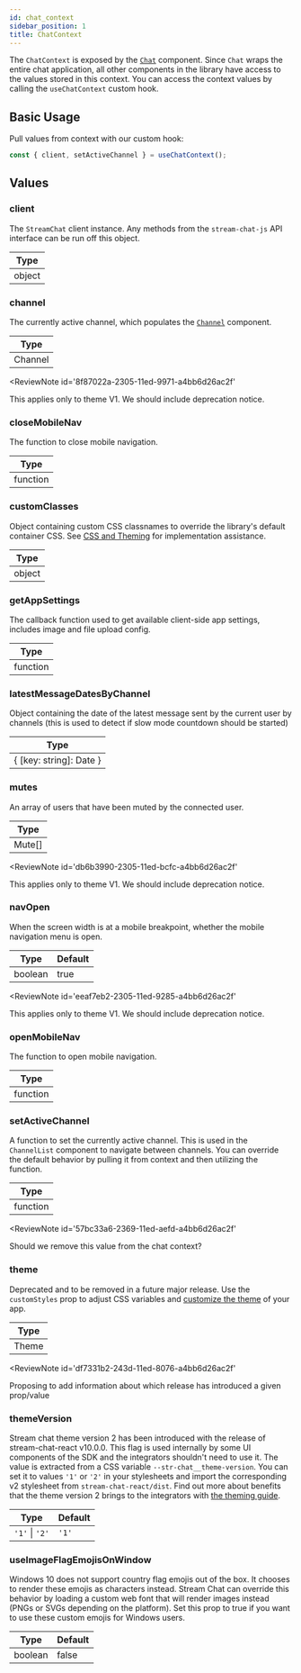```yaml
---
id: chat_context
sidebar_position: 1
title: ChatContext
---
```



The `ChatContext` is exposed by the [`Chat`](../core-components/chat.mdx) component. Since `Chat` wraps the entire chat application, all other components in the library
have access to the values stored in this context. You can access the context values by calling the `useChatContext` custom hook.

## Basic Usage

Pull values from context with our custom hook:

```jsx
const { client, setActiveChannel } = useChatContext();
```

## Values

### client

The `StreamChat` client instance. Any methods from the `stream-chat-js` API interface can be run off this object.

| Type   |
| ------ |
| object |

### channel

The currently active channel, which populates the [`Channel`](../core-components/channel.mdx) component.

| Type    |
| ------- |
| Channel |


<ReviewNote
  id='8f87022a-2305-11ed-9971-a4bb6d26ac2f'
>
  This applies only to theme V1. We should include deprecation notice.
</ReviewNote>

### closeMobileNav

The function to close mobile navigation.

| Type     |
|----------|
| function |

### customClasses

Object containing custom CSS classnames to override the library's default container CSS. See [CSS and Theming](../customization/css-and-theming.mdx)
for implementation assistance.

| Type   |
| ------ |
| object |

### getAppSettings

The callback function used to get available client-side app settings, includes image and file upload config.

| Type     |
|----------|
| function |

### latestMessageDatesByChannel

Object containing the date of the latest message sent by the current user by channels (this is used to detect if slow mode countdown should be started)

| Type                    |
| ----------------------- |
| { [key: string]: Date } |

### mutes

An array of users that have been muted by the connected user.

| Type   |
| ------ |
| Mute[] |

<ReviewNote
  id='db6b3990-2305-11ed-bcfc-a4bb6d26ac2f'
>
  This applies only to theme V1. We should include deprecation notice.
</ReviewNote>

### navOpen

When the screen width is at a mobile breakpoint, whether the mobile navigation menu is open.

| Type    | Default |
|---------|---------|
| boolean | true    |

<ReviewNote
  id='eeaf7eb2-2305-11ed-9285-a4bb6d26ac2f'
>
  This applies only to theme V1. We should include deprecation notice.
</ReviewNote>

### openMobileNav

The function to open mobile navigation.

| Type     |
|----------|
| function |

### setActiveChannel

A function to set the currently active channel. This is used in the `ChannelList` component to navigate between channels.
You can override the default behavior by pulling it from context and then utilizing the function.

| Type     |
|----------|
| function |

<ReviewNote
  id='57bc33a6-2369-11ed-aefd-a4bb6d26ac2f'
>
  Should we remove this value from the chat context?
</ReviewNote>

### theme

Deprecated and to be removed in a future major release. Use the `customStyles` prop to adjust CSS variables and [customize the theme](../customization/css-and-theming.mdx#css-variables) of your app.

| Type  |
| ----- |
| Theme |

<ReviewNote
  id='df7331b2-243d-11ed-8076-a4bb6d26ac2f'
>
  Proposing to add information about which release has introduced a given prop/value
</ReviewNote>

### themeVersion

Stream chat theme version 2 has been introduced with the release of stream-chat-react v10.0.0. This flag is used internally by some UI components of the SDK and the integrators shouldn't need to use it. The value is extracted from a CSS variable `--str-chat__theme-version`. You can set it to values `'1'` or `'2'` in your stylesheets and import the corresponding v2 stylesheet from `stream-chat-react/dist`. Find out more about benefits that the theme version 2 brings to the integrators with [the theming guide](../theming/introduction.mdx).

|   Type         |  Default  |
| -------------- | --------- |
| `'1'` \| `'2'` |   `'1'`   |

### useImageFlagEmojisOnWindow

Windows 10 does not support country flag emojis out of the box. It chooses to render these emojis as characters instead.
Stream Chat can override this behavior by loading a custom web font that will render images instead (PNGs or SVGs depending
on the platform). Set this prop to true if you want to use these custom emojis for Windows users.

| Type    | Default |
| ------- | ------- |
| boolean | false   |
